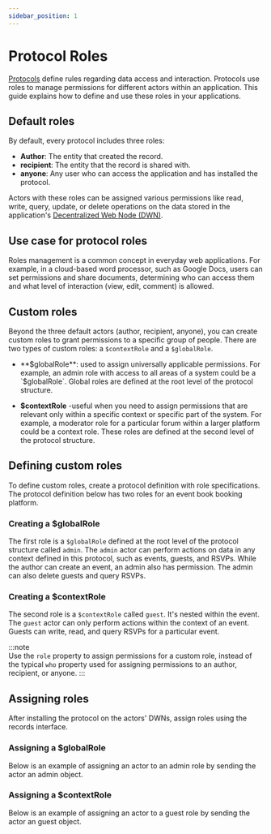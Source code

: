 ```yaml
---
sidebar_position: 1
---
```



# Protocol Roles

[Protocols](http://developer.tbd.website/docs/web5/learn/protocols) define rules regarding data access and interaction. Protocols use roles to manage permissions for different actors within an application. This guide explains how to define and use these roles in your applications.

## Default roles
By default, every protocol includes three roles: 
- **Author**: The entity that created the record.
- **recipient**: The entity that the record is shared with.
- **anyone**: Any user who can access the application and has installed the protocol.

Actors with these roles can be assigned various permissions like read, write, query, update, or delete operations on the data stored in the application's [Decentralized Web Node (DWN)](https://developer.tbd.website/docs/web5/learn/decentralized-web-nodes/).

## Use case for protocol roles

Roles management is a common concept in everyday web applications. For example, in a cloud-based word processor, such as Google Docs, users can set permissions and share documents, determining who can access them and what level of interaction (view, edit, comment) is allowed.

## Custom roles

Beyond the three default actors (author, recipient, anyone), you can create custom roles to grant permissions to a specific group of people. There are two types of custom roles: a `$contextRole` and a `$globalRole`. 

- **$globalRole**:  used to assign universally applicable permissions. For example, an admin role with access to all areas of a system could be a `$globalRole`. Global roles are defined at the root level of the protocol structure. 

- **$contextRole** -useful when you need to assign permissions that are relevant only within a specific context or specific part of the system. For example, a moderator role for a particular forum within a larger platform could be a context role. These roles are defined at the second level of the protocol structure.

## Defining custom roles
To define custom roles, create a protocol definition with role specifications. The protocol definition below has two roles for an event book booking platform.

### Creating a $globalRole
The first role is a `$globalRole` defined at the root level of the protocol structure called `admin`. The `admin` actor can perform actions on data in any context defined in this protocol, such as events, guests, and RSVPs. While the author can create an event, an admin also has permission. The admin can also delete guests and query RSVPs.

### Creating a $contextRole
The second role is a `$contextRole` called `guest`. It's nested within the event. The `guest` actor can only perform actions within the context of an event. Guests can write, read, and query RSVPs for a particular event. 

:::note  
Use the `role` property to assign permissions for a custom role, instead of the typical `who` property used for assigning permissions to an author, recipient, or anyone.
:::

<CodeSnippet functionName="eventBookingProtocolDefinitionWithRoles" />

## Assigning roles
After installing the protocol on the actors' DWNs, assign roles using the records interface.

### Assigning a $globalRole
Below is an example of assigning an actor to an admin role by sending the actor an admin object.
<CodeSnippet functionName="assignGlobalRole" />

### Assigning a $contextRole
Below is an example of assigning an actor to a guest role by sending the actor an guest object.
<CodeSnippet functionName="assignContextRole" />


